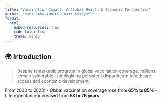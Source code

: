 ```yaml
---
title: "Vaccination Impact: A Global Health & Economic Perspective"
author: "Your Name (UNICEF Data Analyst)"
format:
  html:
    embed-resources: true
    code-fold: true
    theme: minty
---
```


## 🌍 Introduction

> Despite remarkable progress in global vaccination coverage, millions remain vulnerable—highlighting persistent disparities in healthcare access and economic development.

From 2000 to 2023:
- Global vaccination coverage rose from **65% to 85%**
- Life expectancy increased from **68 to 76 years**
